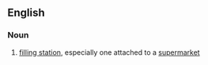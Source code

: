 ==English==
{{wikipedia}}
===Noun===
{{en-noun|head=[[petrol]] [[filling]] [[station]]}}

# {{context|British|lang=en}} [[filling station]], especially one attached to a [[supermarket]]